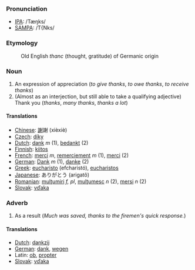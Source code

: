 ===Pronunciation===
*[[w:IPA|IPA]]: /Tæŋks/
*[[w:SAMPA|SAMPA]]: /T{Nks/
===Etymology===
:Old English ''thanc'' (thought, gratitude) of Germanic origin

===Noun===

# An expression of appreciation (''to give thanks'', ''to owe thanks'', ''to receive thanks'')
# (Almost as an interjection, but still able to take a qualifying adjective) Thank you (''thanks'', ''many thanks'', ''thanks a lot'')

====Translations====
*[[Chinese]]: [[謝]]謝 (xièxiè)
*[[Czech]]: [[díky]]
*[[Dutch]]: [[dank]] ''m'' (1), [[bedankt]] (2)
*[[Finnish]]: [[kiitos]]
*[[French]]: [[merci]] ''m'', [[remerciement]] ''m'' (1), [[merci]] (2)
*[[German]]: [[Dank]] ''m'' (1), [[danke]] (2)
*[[Greek]]: [[eucharisto]] (efcharist&oacute;), [[eucharistos]]
*[[Japanese]]: ありがとう (arigatô)
*[[Romanian]]: [[mulţumiri]] ''f, pl'', [[mulţumesc]] ''n'' (2), [[mersi]] ''n'' (2)
*[[Slovak]]: [[vďaka]]

===Adverb===

# As a result (''Much was saved, thanks to the firemen's quick response.'')

====Translations====

*[[Dutch]]: [[dankzij]]
*[[German]]: [[dank]], [[wegen]]
*Latin: [[ob]], [[propter]]
*[[Slovak]]: [[vďaka]]